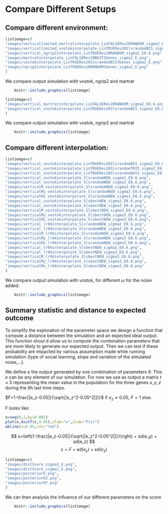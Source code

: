 # Compare Different Setups

## Compare different environment:

```r
listimage=c(
"images/verticallimited_martratinterpolate_LinFALSERes20RANDOM_sigma2_E0.6.png",
"images/verticallimited_vostokinterpolate_LinTRUERes20SlsrandomBIS_sigma2_E0.6.png",
"images/vertical_ngrip2interpolate_LinTRUERes20RANDOM_sigma2_E0.6.png",
"images/martratinterpolate_LinFALSERes20BEST3Genes_sigma2_E.png",
"images/vostokinterpolate_LinTRUERes20SlsrandomBIS3Genes_sigma2_E.png",
"images/ngrip2interpolate_LinTRUERes20RANDOM3Genes_sigma2_E.png"
)
```

We compare output simulation with vostok, ngrip2 and martrat
```r
    knitr::include_graphics(listimage)
```
```r
listimage=c(
"images/vertical_martratinterpolate_LinFALSERes20RANDOM_sigma2_E0.6.png",
"images/vertical_vostokinterpolate_LinTRUERes20SlsrandomBIS_sigma2_E0.6.png"
)
```

We compare output simulation with vostok, ngrip2 and martrat
```r
    knitr::include_graphics(listimage)
```


## Compare different interpolation:
```r
listimage=c(
"images/vertical_vostokinterpolate_LinTRUERes20SlsrandomBIS_sigma2_E0.6.png",
"images/vertical_vostokinterpolate_LinTRUERes20SlsrandomTRIS_sigma2_E0.6.png",
"images/vertical_vostokinterpolate_LinTRUERes20SlsrandomQUIS_sigma2_E0.6.png",
"images/vertical_vostokinterpolate_SlsrandomNEW_sigma2_E0.6.png",
"images/vertical_vostokinterpolate_SlsrandomNEW_sigma3_E0.6.png",
"images/verticalM_vostokinterpolate_SlsrandomNEW_sigma3_E0.6.png",
"images/verticalMy_vostokinterpolate_SlsrandomNEW_sigma3_E0.6.png",
"images/verticalMz_vostokinterpolate_SlsrandomNEW_sigma3_E0.6.png",
"images/vertical_vostokinterpolate_SlsbestNEW_sigma2_E0.6.png",
"images/vertical_vostokinterpolate_SlsbestNEW_sigma3_E0.6.png",
"images/verticalM_vostokinterpolate_SlsbestNEW_sigma3_E0.6.png",
"images/verticalMy_vostokinterpolate_SlsbestNEW_sigma3_E0.6.png",
"images/verticalMz_vostokinterpolate_SlsbestNEW_sigma3_E0.6.png",
"images/vertical_lr04interpolate_SlsrandomNEW_sigma2_E0.6.png",
"images/vertical_lr04interpolate_SlsrandomNEW_sigma3_E0.6.png",
"images/verticalM_lr04interpolate_SlsrandomNEW_sigma3_E0.6.png",
"images/verticalMy_lr04interpolate_SlsrandomNEW_sigma3_E0.6.png",
"images/verticalMz_lr04interpolate_SlsrandomNEW_sigma3_E0.6.png",
"images/vertical_lr04interpolate_SlsbestNEW_sigma2_E0.6.png",
"images/vertical_lr04interpolate_SlsbestNEW_sigma3_E0.6.png",
"images/verticalM_lr04interpolate_SlsbestNEW_sigma3_E0.6.png",
"images/verticalMy_lr04interpolate_SlsbestNEW_sigma3_E0.6.png",
"images/verticalMz_lr04interpolate_SlsbestNEW_sigma3_E0.6.png"
)
```

We compare output simulation with vostok, for different $\omega$ for the noise added. 
```r
    knitr::include_graphics(listimage)
```


## Summary statistic and distance to expected outcome

To simplify the exploration of the parameter space we design a function that compute a distance between the simulation and an expected ideal output. This function shoul d allow us to compute the combination parameters that are more likely to generate our expected output. Then we can test if these probability are impacted by various assumption made while running simulation (type of social learning, slope and variation of the simulated noise,...).

We define $e$ the output generated by one combination of parameters $\theta$. This $e$ can be any element of our simulation. For now we use as output a matrix $t\times 3$ representing the mean value in the population for the three genes $x,y,z$ during the $t$th last time steps. 

$F=1-\frac{|e_z-0.05|}{\sqrt{|e_z^2-0.05^2|]}}$ if $e_z\neq0.05$, $F=1$ else.

F looks like:


```r
x=seq(0,1,by=0.001)
plot(x,distT(x,0.05),xlab="x",ylab="F(x)")
abline(v=0.05,col="red")
```


$$ s=\left(1-\frac{|e_z-0.05|}{\sqrt{|e_z^2-0.05^2|]}}\right) + sd(e_y) + sd(e_z) $$
$$ s=F + sd(e_y) + sd(e_z) $$



```r
listimage=c(
"images/distScore_sigma1_E.png",
"images/distScore_sigma2_E.png",
"images/posteriorE.png",
"images/posteriorKZ.png",
"images/posteriorKY.png"
)
```

We can then analysis the influence of our different parameters on the score
```r
    knitr::include_graphics(listimage)
```



